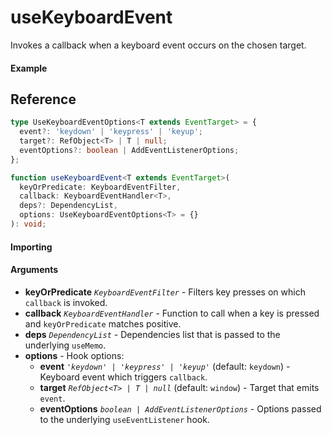 
<Meta title="DOM/useKeyboardEvent" component={Example} />

# useKeyboardEvent

Invokes a callback when a keyboard event occurs on the chosen target.

#### Example

<Canvas>
  <Story story={Example} inline />
</Canvas>

## Reference

```ts
type UseKeyboardEventOptions<T extends EventTarget> = {
  event?: 'keydown' | 'keypress' | 'keyup';
  target?: RefObject<T> | T | null;
  eventOptions?: boolean | AddEventListenerOptions;
};

function useKeyboardEvent<T extends EventTarget>(
  keyOrPredicate: KeyboardEventFilter,
  callback: KeyboardEventHandler<T>,
  deps?: DependencyList,
  options: UseKeyboardEventOptions<T> = {}
): void;
```

#### Importing

<ImportPath />

#### Arguments

- **keyOrPredicate** _`KeyboardEventFilter`_ - Filters key presses on which `callback` is invoked.
- **callback** _`KeyboardEventHandler`_ - Function to call when a key is pressed and `keyOrPredicate`
  matches positive.
- **deps** _`DependencyList`_ - Dependencies list that is passed to the underlying `useMemo`.
- **options** - Hook options:
  - **event** _`'keydown' | 'keypress' | 'keyup'`_ (default: `keydown`) - Keyboard event which triggers `callback`.
  - **target** _`RefObject<T> | T | null`_ (default: `window`) - Target that emits `event`.
  - **eventOptions** _`boolean | AddEventListenerOptions`_ - Options passed to the underlying `useEventListener` hook.
